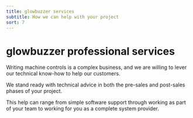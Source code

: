 ```yaml
---
title: glowbuzzer services
subtitle: How we can help with your project
sort: 7
---
```


# glowbuzzer professional services

Writing machine controls is a complex business, and we are willing to lever our technical know-how to help our customers.

We stand ready with technical advice in both the pre-sales and post-sales phases of your project.

This help can range from simple software support through working as part of your team to working for you as a complete system provider.